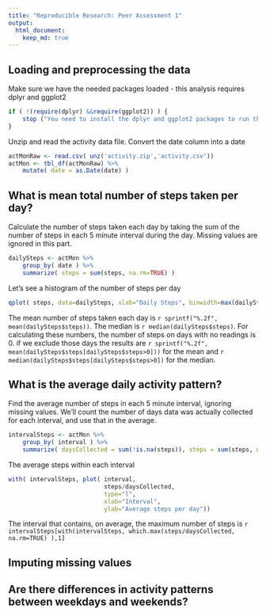 ```yaml
---
title: "Reproducible Research: Peer Assessment 1"
output: 
  html_document:
    keep_md: true
---
```



## Loading and preprocessing the data

Make sure we have the needed packages loaded - this analysis requires dplyr and ggplot2
```r
if ( !(require(dplyr) &&require(ggplot2)) ) {
    stop ("You need to install the dplyr and ggplot2 packages to run this script")
}
```

Unzip and read the activity data file. Convert the date column into a date
```r
actMonRaw <- read.csv( unz('activity.zip','activity.csv'))
actMon <- tbl_df(actMonRaw) %>%
    mutate( date = as.Date(date) )
```

## What is mean total number of steps taken per day?
Calculate the number of steps taken each day by taking the sum of the number of steps in each 5 minute interval during the day. Missing values are ignored in this part.
```r
dailySteps <- actMon %>%
    group_by( date ) %>%
    summarize( steps = sum(steps, na.rm=TRUE) )
```

Let's see a histogram of the number of steps per day
```r
qplot( steps, data=dailySteps, xlab="Daily Steps", binwidth=max(dailySteps$steps)/50 )
```

The mean number of steps taken each day is `r sprintf("%.2f", mean(dailySteps$steps))`. The median is `r median(dailySteps$steps)`. For calculating these numbers, the number of steps on days with no readings is 0. if we exclude those days the results are `r sprintf("%.2f", mean(dailySteps$steps[dailySteps$steps>0]))` for the mean and `r median(dailySteps$steps[dailySteps$steps>0])` for the median.


## What is the average daily activity pattern?

Find the average number of steps in each 5 minute interval, ignoring missing values.
We'll count the number of days data was actually collected for each interval, and use that in the average.
```r
intervalSteps <- actMon %>%
    group_by( interval ) %>%
    summarize( daysCollected = sum(!is.na(steps)), steps = sum(steps, na.rm=TRUE) )
```

The average steps within each interval
```r
with( intervalSteps, plot( interval, 
                           steps/daysCollected, 
                           type="l", 
                           xlab="Interval",
                           ylab="Average steps per day"))
```

The interval that contains, on average, the maximum number of steps is
`r intervalSteps[with(intervalSteps, which.max(steps/daysCollected, na.rm=TRUE) ),1]`

## Imputing missing values



## Are there differences in activity patterns between weekdays and weekends?
